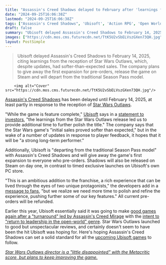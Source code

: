 ```yaml
---
title: "Assassin's Creed Shadows delayed to February after 'learnings from the Star Wars Outlaws release'"
date: "2024-09-25T16:06:38Z"
lastmod: "2024-09-25T16:06:38Z"
tags: ["Assassin's Creed Shadows", 'Ubisoft', 'Action RPG', 'Open World', 'Star Wars Outlaws', 'Action Adventure', 'PC', 'Xbox', 'PlayStation', 'Game Delay']
draft: false
summary: "Ubisoft delayed Assassin's Creed Shadows to February 14, 2025, citing learnings from the reception of Star Wars Outlaws, which, despite updates, had softer-than-expected sales. The company plans to give away the first expansion for pre-orders, release the game on Steam and will depart from the traditional Season Pass model."
images: ["https://cdn.mos.cms.futurecdn.net/TtK5U2vSbELVszGXen73QH.jpg"]
layout: PostSimple
---
```

> Ubisoft delayed Assassin's Creed Shadows to February 14, 2025, citing learnings from the reception of Star Wars Outlaws, which, despite updates, had softer-than-expected sales. The company plans to give away the first expansion for pre-orders, release the game on Steam and will depart from the traditional Season Pass model.


        <img alt="Cover" src="https://cdn.mos.cms.futurecdn.net/TtK5U2vSbELVszGXen73QH.jpg"/>
        
[Assassin's Creed Shadows](https://www.gamesradar.com/assassins-creed-codename-red-guide/) has been delayed until February 14, 2025, at least partly in response to the reception of [Star Wars Outlaws](https://www.gamesradar.com/star-wars-outlaws-guide/).

"While the game is feature complete," [Ubisoft](https://www.gamesradar.com/tag/ubisoft/) says in a [statement to investors](https://ubisoft.pxf.io/c/221109/864200/12050?subId1=grd-us-2166955783620687246&sharedId=grd-us&u=https%3A%2F%2Fstaticctf.ubisoft.com%2F8aefmxkxpxwl%2F5U6140Jg0IaqobyAIIEawC%2Faf3b587a1c81f379d57bc64eefdd0285%2FPR_Trading_update_25092024_final.pdf), "the learnings from the Star Wars Outlaws release led us to provide additional time to further polish the title." The company says that the Star Wars game's "initial sales proved softer than expected," but in the wake of a number of updates in response to player feedback, it hopes that it will be "a strong long-term performer."

Additionally, Ubisoft is "departing from the traditional Season Pass model" with Assassin's Creed Shadows and will give away the game's first expansion to everyone who pre-orders. Shadows will also be released on Steam on day one, in contrast to timed exclusive launches on Ubisoft's own PC store.

"This is an ambitious addition to the franchise, a rich experience that can be lived through the eyes of two unique protagonists," the developers add in a [message to fans](https://twitter.com/assassinscreed/status/1838971189722562906), "but we realize we need more time to polish and refine the experience, pushing further some of our key features." All current pre-orders will be refunded.

Earlier this year, Ubisoft essentially said it was going to make [good games again after a "turnaround" led by Assassin's Creed Mirage](https://www.gamesradar.com/ubisoft-says-its-going-to-make-good-games-again-after-a-turnaround-led-by-assassins-creed-mirage/) with the [intent to "return to leadership in the open-world" genre](https://www.gamesradar.com/games/assassin-s-creed/ubisoft-wants-to-return-to-leadership-in-the-open-world-genre-and-its-ceo-says-the-company-is-already-back-on-track-after-some-rough-years/). Star Wars Outlaws launched to good but unspectacular reviews, and certainly doesn't seem to have been the hit Ubisoft was hoping for. Here's hoping Assassin's Creed Shadows can set a solid standard for all the [upcoming Ubisoft games](https://www.gamesradar.com/upcoming-ubisoft-games/) to follow.

[<em>Star Wars Outlaws director is a "little disappointed" with the Metacritic score, but plans to keep improving the game.</em>](https://www.gamesradar.com/games/open-world/star-wars-outlaws-director-is-a-little-disappointed-with-the-metacritic-score-but-plans-to-keep-improving-the-game/)
        